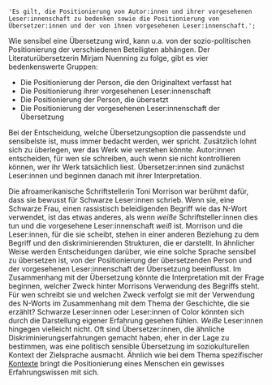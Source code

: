     'Es gilt, die Positionierung von Autor:innen und ihrer vorgesehenen Leser:innenschaft zu bedenken sowie die Positionierung von Übersetzer:innen und der von ihnen vorgesehenen Leser:innenschaft.';

Wie sensibel eine Übersetzung wird, kann u.a. von der sozio-politischen Positionierung der verschiedenen Beteiligten abhängen. Der Literaturübersetzerin Mirjam Nuenning zu folge, gibt es vier bedenkenswerte Gruppen:

-   Die Positionierung der Person, die den Originaltext verfasst hat
-   Die Positionierung ihrer vorgesehenen Leser:innenschaft
-   Die Positionierung der Person, die übersetzt
-   Die Positionierung der vorgesehenen Leser:innenschaft der Übersetzung

Bei der Entscheidung, welche Übersetzungsoption die passendste und sensibelste ist, muss immer bedacht werden, wer spricht. Zusätzlich lohnt sich zu überlegen, wer das Werk wie verstehen könnte. Autor:innen entscheiden, für wen sie schreiben, auch wenn sie nicht kontrollieren können, wer ihr Werk tatsächlich liest. Übersetzer:innen sind zunächst Leser:innen und beginnen danach mit ihrer Interpretation.

Die afroamerikanische Schriftstellerin Toni Morrison war berühmt dafür, dass sie bewusst für Schwarze Leser:innen schrieb. Wenn sie, eine Schwarze Frau, einen rassistisch beleidigenden Begriff wie das N-Wort verwendet, ist das etwas anderes, als wenn *weiße* Schriftsteller:innen dies tun und die vorgesehene Leser:innenschaft *weiß* ist. Morrison und die Leser:innen, für die sie scheibt, stehen in einer anderen Beziehung zu dem Begriff und den diskriminierenden Strukturen, die er darstellt. In ähnlicher Weise werden Entscheidungen darüber, wie eine solche Sprache sensibel zu übersetzen ist, von der Positionierung der übersetzenden Person und der vorgesehenen Leser:innenschaft der Übersetzung beeinflusst. Im Zusammenhang mit der Übersetzung könnte die Interpretation mit der Frage beginnen, welcher Zweck hinter Morrisons Verwendung des Begriffs steht. Für wen schreibt sie und welchen Zweck verfolgt sie mit der Verwendung des N-Worts im Zusammenhang mit dem Thema der Geschichte, die sie erzählt? Schwarze Leser:innen oder Leser:innen of Color könnten sich durch die Darstellung eigener Erfahrung gesehen fühlen. *Weiße* Leser:innen hingegen vielleicht nicht. Oft sind Übersetzer:innen, die ähnliche Diskriminierungserfahrungen gemacht haben, eher in der Lage zu bestimmen, was eine politisch sensible Übersetzung im soziokulturellen Kontext der Zielsprache ausmacht. Ähnlich wie bei dem Thema spezifischer [Kontexte](#context-specificity) bringt die Positionierung eines Menschen ein gewisses Erfahrungswissen mit sich.

<TermExampleContainer>
    <TermExample term="Black person" />
    <TermExample term="Negro" />
</TermExampleContainer>
